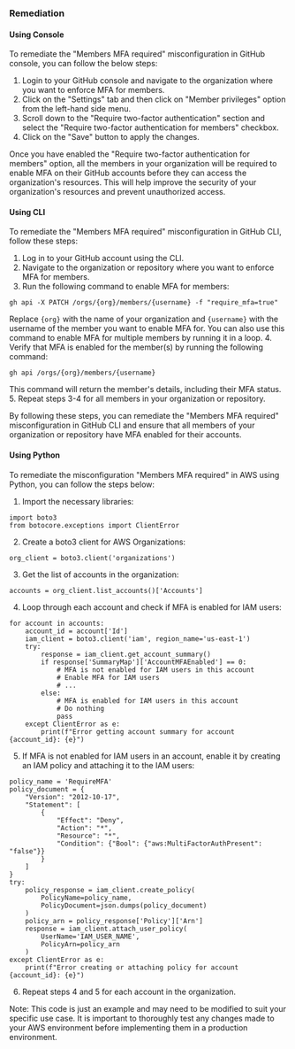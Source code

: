 ### Remediation

#### Using Console

To remediate the "Members MFA required" misconfiguration in GitHub console, you can follow the below steps:

1. Login to your GitHub console and navigate to the organization where you want to enforce MFA for members.
2. Click on the "Settings" tab and then click on "Member privileges" option from the left-hand side menu.
3. Scroll down to the "Require two-factor authentication" section and select the "Require two-factor authentication for members" checkbox.
4. Click on the "Save" button to apply the changes.

Once you have enabled the "Require two-factor authentication for members" option, all the members in your organization will be required to enable MFA on their GitHub accounts before they can access the organization's resources. This will help improve the security of your organization's resources and prevent unauthorized access.

#### Using CLI

To remediate the "Members MFA required" misconfiguration in GitHub CLI, follow these steps:

1. Log in to your GitHub account using the CLI.
2. Navigate to the organization or repository where you want to enforce MFA for members.
3. Run the following command to enable MFA for members:
```
gh api -X PATCH /orgs/{org}/members/{username} -f "require_mfa=true"
```
Replace `{org}` with the name of your organization and `{username}` with the username of the member you want to enable MFA for. You can also use this command to enable MFA for multiple members by running it in a loop.
4. Verify that MFA is enabled for the member(s) by running the following command:
```
gh api /orgs/{org}/members/{username}
```
This command will return the member's details, including their MFA status.
5. Repeat steps 3-4 for all members in your organization or repository.

By following these steps, you can remediate the "Members MFA required" misconfiguration in GitHub CLI and ensure that all members of your organization or repository have MFA enabled for their accounts.

#### Using Python

To remediate the misconfiguration "Members MFA required" in AWS using Python, you can follow the steps below:

1. Import the necessary libraries:

```
import boto3
from botocore.exceptions import ClientError
```

2. Create a boto3 client for AWS Organizations:

```
org_client = boto3.client('organizations')
```

3. Get the list of accounts in the organization:

```
accounts = org_client.list_accounts()['Accounts']
```

4. Loop through each account and check if MFA is enabled for IAM users:

```
for account in accounts:
    account_id = account['Id']
    iam_client = boto3.client('iam', region_name='us-east-1')
    try:
        response = iam_client.get_account_summary()
        if response['SummaryMap']['AccountMFAEnabled'] == 0:
            # MFA is not enabled for IAM users in this account
            # Enable MFA for IAM users
            # ...
        else:
            # MFA is enabled for IAM users in this account
            # Do nothing
            pass
    except ClientError as e:
        print(f"Error getting account summary for account {account_id}: {e}")
```

5. If MFA is not enabled for IAM users in an account, enable it by creating an IAM policy and attaching it to the IAM users:

```
policy_name = 'RequireMFA'
policy_document = {
    "Version": "2012-10-17",
    "Statement": [
        {
            "Effect": "Deny",
            "Action": "*",
            "Resource": "*",
            "Condition": {"Bool": {"aws:MultiFactorAuthPresent": "false"}}
        }
    ]
}
try:
    policy_response = iam_client.create_policy(
        PolicyName=policy_name,
        PolicyDocument=json.dumps(policy_document)
    )
    policy_arn = policy_response['Policy']['Arn']
    response = iam_client.attach_user_policy(
        UserName='IAM_USER_NAME',
        PolicyArn=policy_arn
    )
except ClientError as e:
    print(f"Error creating or attaching policy for account {account_id}: {e}")
```

6. Repeat steps 4 and 5 for each account in the organization.

Note: This code is just an example and may need to be modified to suit your specific use case. It is important to thoroughly test any changes made to your AWS environment before implementing them in a production environment.


